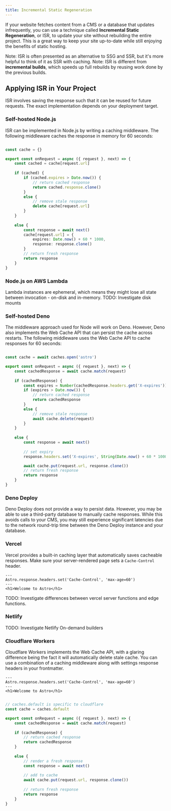 ---
title: Incremental Static Regeneration
---
If your website fetches content from a CMS or a database that updates infrequently, you can use a technique called **Incremental Static Regeneration**, or ISR, to update your site without rebuilding the entire project. This is a great way to keep your site up-to-date while still enjoying the benefits of static hosting.

Note: ISR is often presented as an alternative to SSG and SSR, but it's more helpful to think of it as SSR with caching.
Note: ISR is different from **incremental builds**, which speeds up full rebuilds by reusing work done by the previous builds.

## Applying ISR in Your Project

ISR involves saving the response such that it can be reused for future requests. The exact implementation depends on your deployment target.

### Self-hosted Node.js
ISR can be implemented in Node.js by writing a caching middleware. The following middleware caches the response in memory for 60 seconds:

```ts title="src/middleware.ts"

const cache = {}

export const onRequest = async ({ request }, next) => {
    const cached = cache[request.url]
    
    if (cached) {
        if (cached.expires > Date.now()) {
            // return cached response
            return cached.response.clone()
        }
        else {
            // remove stale response
            delete cache[request.url]
        }
    }
    
    else {
        const response = await next()
        cache[request.url] = {
            expires: Date.now() + 60 * 1000,
            response: response.clone()
        }
        // return fresh response
        return response
    }
}
```

### Node.js on AWS Lambda
Lambda instances are ephemeral, which means they might lose all state between invocation - on-disk and in-memory.
TODO: Investigate disk mounts

### Self-hosted Deno
The middleware approach used for Node will work on Deno. However, Deno also implements the Web Cache API that can persist the cache across restarts. The following middleware uses the Web Cache API to cache responses for 60 seconds:

```ts title="src/middleware.ts"

const cache = await caches.open('astro')

export const onRequest = async ({ request }, next) => {
    const cachedResponse = await cache.match(request)
    
    if (cachedResponse) {
        const expires = Number(cachedResponse.headers.get('X-expires'))
        if (expires > Date.now()) {
            // return cached response
            return cachedResponse
        }
        else {
            // remove stale response
            await cache.delete(request)
        }
    }
    
    else {
        const response = await next()
        
        // set expiry
        response.headers.set('X-expires', String(Date.now() + 60 * 1000))

        await cache.put(request.url, response.clone())
        // return fresh response
        return response
    }
}
```

### Deno Deploy
Deno Deploy does not provide a way to persist data. However, you may be able to use a third-party database to manually cache responses. While this avoids calls to your CMS, you may still experience significant latencies due to the network round-trip time between the Deno Deploy instance and your database.

### Vercel
Vercel provides a built-in caching layer that automatically saves cacheable responses. Make sure your server-rendered page sets a `Cache-Control` header.

```astro title="src/pages/index.astro"
---
Astro.response.headers.set('Cache-Control', 'max-age=60')
---
<h1>Welcome to Astro</h1>
```
TODO: Investigate differences between vercel server functions and edge functions.

### Netlify
TODO: Investigate Netlify On-demand builders

### Cloudflare Workers
Cloudflare Workers implements the Web Cache API, with a glaring difference being the fact it will automatically delete stale cache. You can use a combination of a caching middleware along with settings response headers in your frontmatter.
  
```astro title="src/pages/index.astro"
---
Astro.response.headers.set('Cache-Control', 'max-age=60')
---
<h1>Welcome to Astro</h1>
```
  
```ts title="src/middleware.ts"

// caches.default is specific to cloudflare
const cache = caches.default

export const onRequest = async ({ request }, next) => {
    const cachedResponse = await cache.match(request)
    
    if (cachedResponse) {
        // return cached response
        return cachedResponse
    }
    
    else {
        // render a fresh response
        const response = await next()
        
        // add to cache
        await cache.put(request.url, response.clone())
        
        // return fresh response
        return response
    }
}
```
